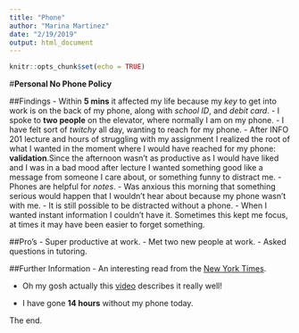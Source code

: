 ```yaml
---
title: "Phone"
author: "Marina Martinez"
date: "2/19/2019"
output: html_document
---
```


```r
knitr::opts_chunk$set(echo = TRUE)
```
#**Personal No Phone Policy**



##Findings
- Within **5 mins** it affected my life because my *key* to get into work is on the back of my phone, along with *school ID*, and *debit card*.
- I spoke to **two people** on the elevator, where normally I am on my phone.
- I have felt sort of *twitchy* all day, wanting to reach for my phone.
- After INFO 201 lecture and hours of struggling with my assignment I realized the root of what I wanted in the moment where I would have reached for my phone: **validation**.Since the afternoon wasn't as productive as I would have liked and I was in a bad mood after lecture I wanted something good like a message from someone I care about, or something funny to distract me. 
- Phones are helpful for *notes*.
- Was anxious this morning that something serious would happen that I wouldn't hear about because my phone wasn't with me.
- It is still possible to be distracted without a phone.
- When I wanted instant information I couldn't have it. Sometimes this kept me focus, at times it may have been easier to forget something.

##Pro's
- Super productive at work.
- Met two new people at work.
- Asked questions in tutoring.


##Further Information
- An interesting read from the [New York Times](https://www.nytimes.com/2018/02/13/well/phone-cellphone-addiction-time.html).

- Oh my gosh actually this [video](https://www.youtube.com/watch?v=yo34XduSnsY) describes it really well!

- I have gone **14 hours** without my phone today.




The end.
